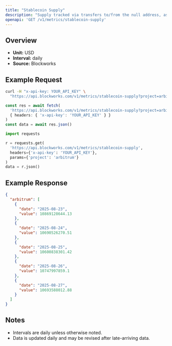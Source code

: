 ```yaml
---
title: "Stablecoin Supply"
description: "Supply tracked via transfers to/from the null address, as well as distinct issuance and redemption events for supported stablecoins. Circulating supply remove supply held in bridges, token treasuries, and known mint/burn addresses."
openapi: 'GET /v1/metrics/stablecoin-supply'
---
```


## Overview

- **Unit:** USD
- **Interval:** daily
- **Source:** Blockworks

## Example Request

<CodeGroup>

```bash cURL
curl -H "x-api-key: YOUR_API_KEY" \
  "https://api.blockworks.com/v1/metrics/stablecoin-supply?project=arbitrum"
```

```typescript TypeScript
const res = await fetch(
  'https://api.blockworks.com/v1/metrics/stablecoin-supply?project=arbitrum',
  { headers: { 'x-api-key': 'YOUR_API_KEY' } }
)
const data = await res.json()
```

```python Python
import requests

r = requests.get(
  'https://api.blockworks.com/v1/metrics/stablecoin-supply',
  headers={'x-api-key': 'YOUR_API_KEY'},
  params={'project': 'arbitrum'}
)
data = r.json()
```

</CodeGroup>

## Example Response

```json
{
  "arbitrum": [
    {
      "date": "2025-08-23",
      "value": 10869128644.13
    },
    {
      "date": "2025-08-24",
      "value": 10690526270.51
    },
    {
      "date": "2025-08-25",
      "value": 10600838301.42
    },
    {
      "date": "2025-08-26",
      "value": 10747997859.1
    },
    {
      "date": "2025-08-27",
      "value": 10693588012.88
    }
  ]
}
```

## Notes
- Intervals are daily unless otherwise noted.
- Data is updated daily and may be revised after late-arriving data.
